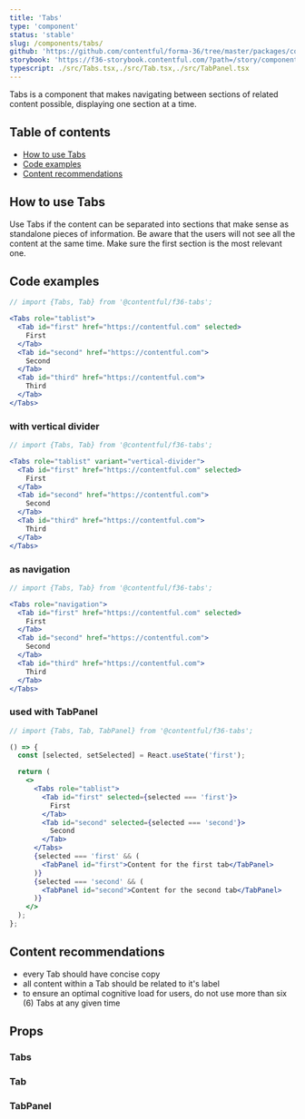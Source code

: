 ```yaml
---
title: 'Tabs'
type: 'component'
status: 'stable'
slug: /components/tabs/
github: 'https://github.com/contentful/forma-36/tree/master/packages/components/tabs'
storybook: 'https://f36-storybook.contentful.com/?path=/story/components-tabs--basic'
typescript: ./src/Tabs.tsx,./src/Tab.tsx,./src/TabPanel.tsx
---
```


Tabs is a component that makes navigating between sections of related content possible, displaying one section at a time.

## Table of contents

- [How to use Tabs](#how-to-use-Tabs)
- [Code examples](#code-examples)
- [Content recommendations](#content-recommendations)

## How to use Tabs

Use Tabs if the content can be separated into sections that make sense as standalone pieces of information.
Be aware that the users will not see all the content at the same time. Make sure the first section is the most relevant one.

## Code examples

```jsx
// import {Tabs, Tab} from '@contentful/f36-tabs';

<Tabs role="tablist">
  <Tab id="first" href="https://contentful.com" selected>
    First
  </Tab>
  <Tab id="second" href="https://contentful.com">
    Second
  </Tab>
  <Tab id="third" href="https://contentful.com">
    Third
  </Tab>
</Tabs>
```

### with vertical divider

```jsx
// import {Tabs, Tab} from '@contentful/f36-tabs';

<Tabs role="tablist" variant="vertical-divider">
  <Tab id="first" href="https://contentful.com" selected>
    First
  </Tab>
  <Tab id="second" href="https://contentful.com">
    Second
  </Tab>
  <Tab id="third" href="https://contentful.com">
    Third
  </Tab>
</Tabs>
```

### as navigation

```jsx
// import {Tabs, Tab} from '@contentful/f36-tabs';

<Tabs role="navigation">
  <Tab id="first" href="https://contentful.com" selected>
    First
  </Tab>
  <Tab id="second" href="https://contentful.com">
    Second
  </Tab>
  <Tab id="third" href="https://contentful.com">
    Third
  </Tab>
</Tabs>
```

### used with TabPanel

```jsx
// import {Tabs, Tab, TabPanel} from '@contentful/f36-tabs';

() => {
  const [selected, setSelected] = React.useState('first');

  return (
    <>
      <Tabs role="tablist">
        <Tab id="first" selected={selected === 'first'}>
          First
        </Tab>
        <Tab id="second" selected={selected === 'second'}>
          Second
        </Tab>
      </Tabs>
      {selected === 'first' && (
        <TabPanel id="first">Content for the first tab</TabPanel>
      )}
      {selected === 'second' && (
        <TabPanel id="second">Content for the second tab</TabPanel>
      )}
    </>
  );
};
```

## Content recommendations

- every Tab should have concise copy
- all content within a Tab should be related to it's label
- to ensure an optimal cognitive load for users, do not use more than six (6) Tabs at any given time

## Props


### Tabs

<Props of="Tabs" />

### Tab

<Props of="Tab" />

### TabPanel

<Props of="TabPanel" />
